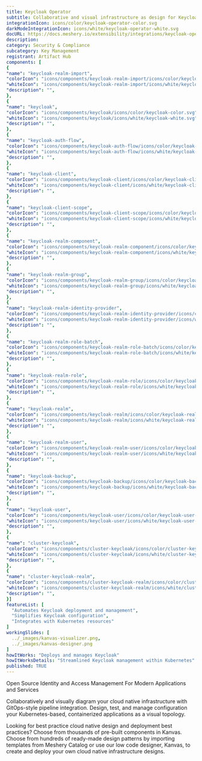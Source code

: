 ```yaml
---
title: Keycloak Operator
subtitle: Collaborative and visual infrastructure as design for Keycloak Operator
integrationIcon: icons/color/keycloak-operator-color.svg
darkModeIntegrationIcon: icons/white/keycloak-operator-white.svg
docURL: https://docs.meshery.io/extensibility/integrations/keycloak-operator
description: 
category: Security & Compliance
subcategory: Key Management
registrant: Artifact Hub
components: [
{
"name": "keycloak-realm-import",
"colorIcon": "icons/components/keycloak-realm-import/icons/color/keycloak-realm-import-color.svg",
"whiteIcon": "icons/components/keycloak-realm-import/icons/white/keycloak-realm-import-white.svg",
"description": "",
},
{
"name": "keycloak",
"colorIcon": "icons/components/keycloak/icons/color/keycloak-color.svg",
"whiteIcon": "icons/components/keycloak/icons/white/keycloak-white.svg",
"description": "",
},
{
"name": "keycloak-auth-flow",
"colorIcon": "icons/components/keycloak-auth-flow/icons/color/keycloak-auth-flow-color.svg",
"whiteIcon": "icons/components/keycloak-auth-flow/icons/white/keycloak-auth-flow-white.svg",
"description": "",
},
{
"name": "keycloak-client",
"colorIcon": "icons/components/keycloak-client/icons/color/keycloak-client-color.svg",
"whiteIcon": "icons/components/keycloak-client/icons/white/keycloak-client-white.svg",
"description": "",
},
{
"name": "keycloak-client-scope",
"colorIcon": "icons/components/keycloak-client-scope/icons/color/keycloak-client-scope-color.svg",
"whiteIcon": "icons/components/keycloak-client-scope/icons/white/keycloak-client-scope-white.svg",
"description": "",
},
{
"name": "keycloak-realm-component",
"colorIcon": "icons/components/keycloak-realm-component/icons/color/keycloak-realm-component-color.svg",
"whiteIcon": "icons/components/keycloak-realm-component/icons/white/keycloak-realm-component-white.svg",
"description": "",
},
{
"name": "keycloak-realm-group",
"colorIcon": "icons/components/keycloak-realm-group/icons/color/keycloak-realm-group-color.svg",
"whiteIcon": "icons/components/keycloak-realm-group/icons/white/keycloak-realm-group-white.svg",
"description": "",
},
{
"name": "keycloak-realm-identity-provider",
"colorIcon": "icons/components/keycloak-realm-identity-provider/icons/color/keycloak-realm-identity-provider-color.svg",
"whiteIcon": "icons/components/keycloak-realm-identity-provider/icons/white/keycloak-realm-identity-provider-white.svg",
"description": "",
},
{
"name": "keycloak-realm-role-batch",
"colorIcon": "icons/components/keycloak-realm-role-batch/icons/color/keycloak-realm-role-batch-color.svg",
"whiteIcon": "icons/components/keycloak-realm-role-batch/icons/white/keycloak-realm-role-batch-white.svg",
"description": "",
},
{
"name": "keycloak-realm-role",
"colorIcon": "icons/components/keycloak-realm-role/icons/color/keycloak-realm-role-color.svg",
"whiteIcon": "icons/components/keycloak-realm-role/icons/white/keycloak-realm-role-white.svg",
"description": "",
},
{
"name": "keycloak-realm",
"colorIcon": "icons/components/keycloak-realm/icons/color/keycloak-realm-color.svg",
"whiteIcon": "icons/components/keycloak-realm/icons/white/keycloak-realm-white.svg",
"description": "",
},
{
"name": "keycloak-realm-user",
"colorIcon": "icons/components/keycloak-realm-user/icons/color/keycloak-realm-user-color.svg",
"whiteIcon": "icons/components/keycloak-realm-user/icons/white/keycloak-realm-user-white.svg",
"description": "",
},
{
"name": "keycloak-backup",
"colorIcon": "icons/components/keycloak-backup/icons/color/keycloak-backup-color.svg",
"whiteIcon": "icons/components/keycloak-backup/icons/white/keycloak-backup-white.svg",
"description": "",
},
{
"name": "keycloak-user",
"colorIcon": "icons/components/keycloak-user/icons/color/keycloak-user-color.svg",
"whiteIcon": "icons/components/keycloak-user/icons/white/keycloak-user-white.svg",
"description": "",
},
{
"name": "cluster-keycloak",
"colorIcon": "icons/components/cluster-keycloak/icons/color/cluster-keycloak-color.svg",
"whiteIcon": "icons/components/cluster-keycloak/icons/white/cluster-keycloak-white.svg",
"description": "",
},
{
"name": "cluster-keycloak-realm",
"colorIcon": "icons/components/cluster-keycloak-realm/icons/color/cluster-keycloak-realm-color.svg",
"whiteIcon": "icons/components/cluster-keycloak-realm/icons/white/cluster-keycloak-realm-white.svg",
"description": "",
}]
featureList: [
  "Automates Keycloak deployment and management",
  "Simplifies Keycloak configuration",
  "Integrates with Kubernetes resources"
]
workingSlides: [
  ../_images/kanvas-visualizer.png,
  ../_images/kanvas-designer.png
]
howItWorks: "Deploys and manages Keycloak"
howItWorksDetails: "Streamlined Keycloak management within Kubernetes"
published: TRUE
---
```

<p>
Open Source Identity and Access Management For Modern Applications and Services
</p>
<p>
    Collaboratively and visually diagram your cloud native infrastructure with GitOps-style pipeline integration. Design, test, and manage configuration your Kubernetes-based, containerized applications as a visual topology.
</p>
<p>
    Looking for best practice cloud native design and deployment best practices? Choose from thousands of pre-built components in Kanvas. Choose from hundreds of ready-made design patterns by importing templates from Meshery Catalog or use our low code designer, Kanvas, to create and deploy your own cloud native infrastructure designs.
</p>
